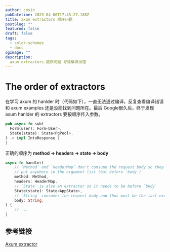 ```yaml
---
author: cosin
pubDatetime: 2023-04-06T17:45:27.188Z
title: axum extractors 顺序问题
postSlug: ""
featured: false
draft: false
tags:
  - color-schemes
  - docs
ogImage: ""
description:
  axum extractors 顺序问题 导致编译出错
---
```


# The order of extractors
在学习 axum 的 hanlder 时（代码如下），一直无法通过编译，反复查看编译错误和 axum examples 还是没能找到问题所在。最后 Google很久后，终于发现 axum hanlder 的 extractors 要按顺序传入参数。

```rust
pub async fn sub(
  Form(user): Form<User>,
  State(state): State<PgPool>,
) -> impl IntoResponse {
}
```
正确的顺序为 <b>method -> headers -> state -> body</b>
```rust
async fn handler(
    // `Method` and `HeaderMap` don't consume the request body so they can
    // put anywhere in the argument list (but before `body`)
    method: Method,
    headers: HeaderMap,
    // `State` is also an extractor so it needs to be before `body`
    State(state): State<AppState>,
    // `String` consumes the request body and thus must be the last extractor
    body: String,
) {
    // ...
}
```
## 参考链接
[Axum extractor](https://docs.rs/axum/latest/axum/extract/index.html#the-order-of-extractors)